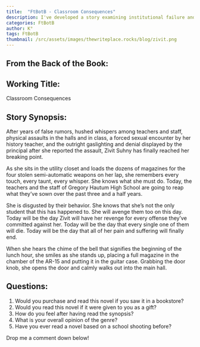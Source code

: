 ```yaml
---
title:  "FtBotB - Classroom Consequences"
description: I've developed a story examining institutional failure and systematic abuse through the character of Zivit Suhny, a student pushed to her breaking point after years of trauma at Gregory Hautum High School. Following her sexual assault by a history teacher and subsequent gaslighting by school administration, my narrative explores how continued institutional betrayal and denial can lead to devastating consequences. Through Zivit's story, I confront difficult themes about power dynamics, accountability, and the dire effects of ignoring victims' voices in educational settings.
categories: FtBotB
author: K°
tags: FtBotB
thumbnail: /src/assets/images/thewriteplace.rocks/blog/zivit.png
---
```


<LightboxImage src="/src/assets/images/thewriteplace.rocks/blog/zivit.png" alt="" />

## From the Back of the Book:
## Working Title:
Classroom Consequences
&nbsp;
## Story Synopsis:
After years of false rumors, hushed whispers among teachers and staff, physical assaults in the halls and in class, a forced sexual encounter by her history teacher, and the outright gaslighting and denial displayed by the principal after she reported the assault, Zivit Suhny has finally reached her breaking point.

As she sits in the utility closet and loads the dozens of magazines for the four stolen semi-automatic weapons on her lap, she remembers every touch, every taunt, every whisper. She knows what she must do. Today, the teachers and the staff of Gregory Hautum High School are going to reap what they’ve sown over the past three and a half years.

She is disgusted by their behavior. She knows that she’s not the only student that this has happened to. She will avenge them too on this day. Today will be the day Zivit will have her revenge for every offense they’ve committed against her. Today will be the day that every single one of them will die. Today will be the day that all of her pain and suffering will finally end.

When she hears the chime of the bell that signifies the beginning of the lunch hour, she smiles as she stands up, placing a full magazine in the chamber of the AR-15 and putting it in the guitar case. Grabbing the door knob, she opens the door and calmly walks out into the main hall.

## Questions:
1. Would you purchase and read this novel if you saw it in a bookstore?
2. Would you read this novel if it were given to you as a gift?
3. How do you feel after having read the synopsis?
4. What is your overall opinion of the genre?
5. Have you ever read a novel based on a school shooting before?

Drop me a comment down below!


